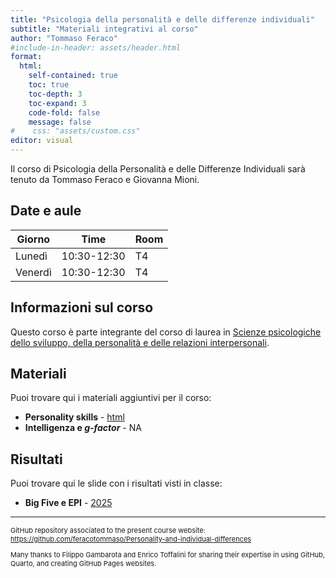 ```yaml
---
title: "Psicologia della personalità e delle differenze individuali"
subtitle: "Materiali integrativi al corso"
author: "Tommaso Feraco"
#include-in-header: assets/header.html
format: 
  html:
    self-contained: true
    toc: true   
    toc-depth: 3 
    toc-expand: 3 
    code-fold: false 
    message: false
#    css: "assets/custom.css"
editor: visual
---
```


Il corso di Psicologia della Personalità e delle Differenze Individuali sarà tenuto da Tommaso Feraco e Giovanna Mioni.

## Date e aule

| Giorno  | Time        | Room |
|---------|-------------|------|
| Lunedì  | 10:30-12:30 | T4   |
| Venerdì | 10:30-12:30 | T4   |

## Informazioni sul corso

Questo corso è parte integrante del corso di laurea in [Scienze psicologiche dello sviluppo, della personalità e delle relazioni interpersonali](https://www.psicologia.unipd.it/offerta-didattica/corsi-di-laurea/?tipo=L&ordinamento=2023&key=PS2295).

## Materiali

Puoi trovare qui i materiali aggiuntivi per il corso:

-   **Personality skills** - [html](https://feracotommaso.github.io/Personality-and-individual-differences/chapters/personalitySkills.html){target="_blank"} <!--# - pdf -->
-   **Intelligenza e *g-factor*** - NA

## Risultati

Puoi trovare qui le slide con i risultati visti in classe:

-   **Big Five e EPI** - [2025](https://feracotommaso.github.io/Personality-and-individual-differences/results/2025/1.Risultati.html)

------------------------------------------------------------------------

::: {style="font-size:11px;"}
GitHub repository associated to the present course website: <https://github.com/feracotommaso/Personality-and-individual-differences>

Many thanks to Filippo Gambarota and Enrico Toffalini for sharing their expertise in using GitHub, Quarto, and creating GitHub Pages websites.
:::
